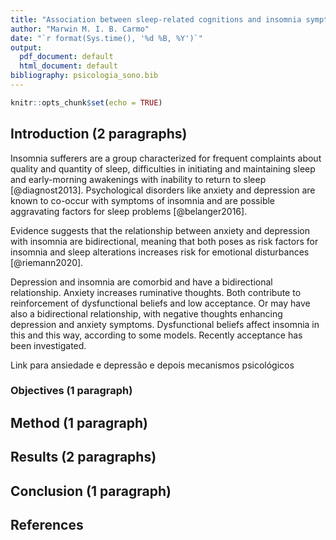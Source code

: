 ```yaml
---
title: "Association between sleep-related cognitions and insomnia symptomns. Evidence from a multi-centric Brazilian sample."
author: "Marwin M. I. B. Carmo"
date: "`r format(Sys.time(), '%d %B, %Y')`"
output:
  pdf_document: default
  html_document: default
bibliography: psicologia_sono.bib
---
```


```r
knitr::opts_chunk$set(echo = TRUE)
```

## Introduction (2 paragraphs)

Insomnia sufferers are a group characterized for frequent complaints about quality and quantity of sleep, difficulties in initiating and maintaining sleep and early-morning awakenings with inability to return to sleep [@diagnost2013]. Psychological disorders like anxiety and depression are known to co-occur with symptoms of insomnia and are possible aggravating factors for sleep problems [@belanger2016].

Evidence suggests that the relationship between anxiety and depression with insomnia are bidirectional, meaning that both poses as risk factors for insomnia and sleep alterations increases risk for emotional disturbances [@riemann2020].

Depression and insomnia are comorbid and have a bidirectional relationship. Anxiety increases ruminative thoughts. Both contribute to reinforcement of dysfunctional beliefs and low acceptance. Or may have also a bidirectional relationship, with negative thoughts enhancing depression and anxiety symptoms. Dysfunctional beliefs affect insomnia in this and this way, according to some models. Recently acceptance has been investigated.

Link para ansiedade e depressão e depois mecanismos psicológicos

### Objectives (1 paragraph)

## Method (1 paragraph)

## Results (2 paragraphs)

## Conclusion (1 paragraph)

## References
